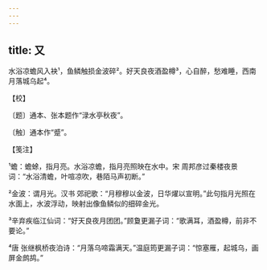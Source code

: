 ```yaml
---
---
---
```

title: 又
---







水浴凉蟾风入袂¹，鱼鳞触损金波碎²。好天良夜酒盈樽³，心自醉，愁难睡，西南月落城乌起⁴。





【校】


〔题〕通本、张本题作“渌水亭秋夜”。

〔触〕通本作“蹙”。





【笺注】


¹蟾：蟾蜍，指月亮。水浴凉蟾，指月亮照映在水中。宋 周邦彦过秦楼夜景词：“水浴清蟾，叶喧凉吹，巷陌马声初断。”

²金波：谓月光。汉书 郊祀歌：“月穆穆以金波，日华燿以宣明。”此句指月光照在水面上，水波浮动，映射出像鱼鳞似的细碎金光。

³辛弃疾临江仙词：“好天良夜月团团。”顾敻更漏子词：“歌满耳，酒盈樽，前非不要论。”

⁴唐 张继枫桥夜泊诗：“月落乌啼霜满天。”温庭筠更漏子词：“惊塞雁，起城乌，画屏金鹧鸪。”